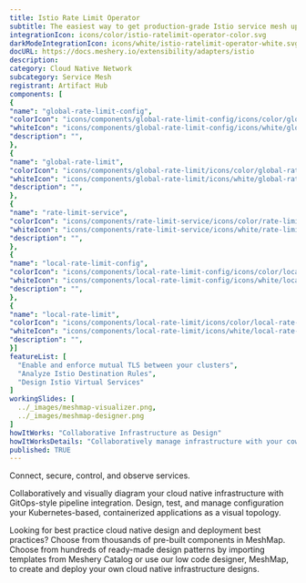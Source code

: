 ```yaml
---
title: Istio Rate Limit Operator
subtitle: The easiest way to get production-grade Istio service mesh up and running
integrationIcon: icons/color/istio-ratelimit-operator-color.svg
darkModeIntegrationIcon: icons/white/istio-ratelimit-operator-white.svg
docURL: https://docs.meshery.io/extensibility/adapters/istio
description: 
category: Cloud Native Network
subcategory: Service Mesh
registrant: Artifact Hub
components: [
{
"name": "global-rate-limit-config",
"colorIcon": "icons/components/global-rate-limit-config/icons/color/global-rate-limit-config-color.svg",
"whiteIcon": "icons/components/global-rate-limit-config/icons/white/global-rate-limit-config-white.svg",
"description": "",
},
{
"name": "global-rate-limit",
"colorIcon": "icons/components/global-rate-limit/icons/color/global-rate-limit-color.svg",
"whiteIcon": "icons/components/global-rate-limit/icons/white/global-rate-limit-white.svg",
"description": "",
},
{
"name": "rate-limit-service",
"colorIcon": "icons/components/rate-limit-service/icons/color/rate-limit-service-color.svg",
"whiteIcon": "icons/components/rate-limit-service/icons/white/rate-limit-service-white.svg",
"description": "",
},
{
"name": "local-rate-limit-config",
"colorIcon": "icons/components/local-rate-limit-config/icons/color/local-rate-limit-config-color.svg",
"whiteIcon": "icons/components/local-rate-limit-config/icons/white/local-rate-limit-config-white.svg",
"description": "",
},
{
"name": "local-rate-limit",
"colorIcon": "icons/components/local-rate-limit/icons/color/local-rate-limit-color.svg",
"whiteIcon": "icons/components/local-rate-limit/icons/white/local-rate-limit-white.svg",
"description": "",
}]
featureList: [
  "Enable and enforce mutual TLS between your clusters",
  "Analyze Istio Destination Rules",
  "Design Istio Virtual Services"
]
workingSlides: [
  ../_images/meshmap-visualizer.png,
  ../_images/meshmap-designer.png
]
howItWorks: "Collaborative Infrastructure as Design"
howItWorksDetails: "Collaboratively manage infrastructure with your coworkers synchronously sharing the same designs."
published: TRUE
---
```


<p>Connect, secure, control, and observe services.</p>
<p>
  Collaboratively and visually diagram your cloud native infrastructure with GitOps-style pipeline
  integration. Design, test, and manage configuration your Kubernetes-based, containerized
  applications as a visual topology.
</p>
<p>
  Looking for best practice cloud native design and deployment best practices? Choose from thousands
  of pre-built components in MeshMap. Choose from hundreds of ready-made design patterns by
  importing templates from Meshery Catalog or use our low code designer, MeshMap, to create and
  deploy your own cloud native infrastructure designs.
</p>
